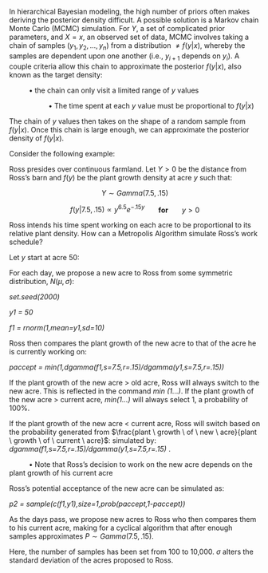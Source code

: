 In hierarchical Bayesian modeling, the high number of priors often makes deriving the posterior density difficult. A possible solution is a Markov chain Monte Carlo (MCMC) simulation. For $Y$, a set of complicated prior parameters, and $X=x$, an observed set of data, MCMC involves taking a chain of samples ($y_1,y_2,...,y_n$) from a distribution $\neq f(y|x)$, whereby the samples are dependent upon one another (i.e., $y_{i+1}$ depends on $y_i$). A couple criteria allow this chain to approximate the posterior $f(y|x)$, also known as the target density:

&nbsp;&nbsp;&nbsp;&nbsp;&nbsp;&nbsp;&nbsp;&nbsp;&nbsp;&nbsp;&bull; the chain can only visit a limited range of $y$ values

&nbsp;&nbsp;&nbsp;&nbsp;&nbsp;&nbsp;&nbsp;&nbsp;&nbsp;&nbsp;&nbsp;&nbsp;&nbsp;&nbsp;&nbsp;&nbsp;&nbsp;&nbsp;&nbsp;&nbsp;&bull; The time spent at each $y$ value must be proportional to $f(y|x)$

The chain of $y$ values then takes on the shape of a random sample from $f(y|x)$. Once this chain is large enough, we can approximate the posterior density of $f(y|x)$.

Consider the following example:

Ross presides over continuous farmland. Let $Y>0$ be the distance from Ross's barn and $f(y)$ be the plant growth density at acre $y$ such that:

<center> $Y \sim Gamma (7.5, .15)$ 

$f(y|7.5,.15) \propto y^{6.5}e^{-.15y}$ &nbsp;&nbsp;&nbsp;&nbsp;&nbsp; <b>for</b> &nbsp;&nbsp;&nbsp;&nbsp;&nbsp; $y > 0$

</center>

Ross intends his time spent working on each acre to be proportional to its relative plant density. How can a Metropolis Algorithm simulate Ross's work schedule?

Let $y$ start at acre $50$:

For each day, we propose a new acre to Ross from some symmetric distribution, $N(\mu,\sigma)$:

<i>set.seed(2000)</i>

<i> y1 = 50 </i>

<i>f1 = rnorm(1,mean=y1,sd=10)</i>

Ross then compares the plant growth of the new acre to that of the acre he is currently working on:

<i>paccept = min(1,dgamma(f1,s=7.5,r=.15)/dgamma(y1,s=7.5,r=.15))</i>

If the plant growth of the new acre > old acre, Ross will always switch to the new acre. This is reflected in the command <i>min (1...)</i>. If the plant growth of the new acre > current acre, <i>min(1...)</i> will always select 1, a probability of 100%.

If the plant growth of the new acre < current acre, Ross will switch based on the probability generated from $\frac{plant \ growth \ of \ new \ acre}{plant \ growth \ of \ current \ acre}$: simulated by: <i> dgamma(f1,s=7.5,r=.15)/dgamma(y1,s=7.5,r=.15) </i>. 

&nbsp;&nbsp;&nbsp;&nbsp;&nbsp;&nbsp;&nbsp;&nbsp;&nbsp;&nbsp;&bull; Note that Ross's decision to work on the new acre depends on the plant growth of his current acre

Ross's potential acceptance of the new acre can be simulated as:

<i> p2 = sample(c(f1,y1),size=1,prob(paccept,1-paccept))</i>

As the days pass, we propose new acres to Ross who then compares them to his current acre, making for a cyclical algorithm that after enough samples approximates $P \sim Gamma (7.5, .15)$. 

Here, the number of samples has been set from 100 to 10,000. $\sigma$ alters the standard deviation of the acres proposed to Ross.